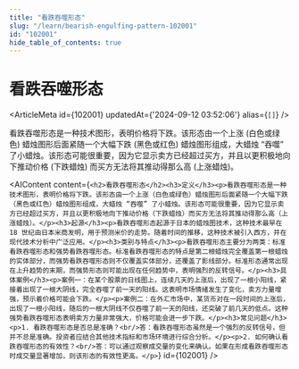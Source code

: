 ```yaml
---
title: "看跌吞噬形态"
slug: "/learn/bearish-engulfing-pattern-102001"
id: "102001"
hide_table_of_contents: true
---
```



# 看跌吞噬形态

<ArticleMeta id={102001} updatedAt={'2024-09-12 03:52:06'} alias={`[]`} />
<div className='border-solid border-b border-t-0 my-4 border-[var(--ifm-color-gray-300)]' />

看跌吞噬形态是一种技术图形，表明价格将下跌。该形态由一个上涨 (白色或绿色) 蜡烛图形后面紧随一个大幅下跌 (黑色或红色) 蜡烛图形组成，大蜡烛 “吞噬” 了小蜡烛。该形态可能很重要，因为它显示卖方已经超过买方，并且以更积极地向下推动价格 (下跌蜡烛) 而买方无法将其推动得那么高 (上涨蜡烛)。

<AIContent content={`<h2>看跌吞噬形态</h2><h3>定义</h3><p>看跌吞噬形态是一种技术图形，表明价格将下跌。该形态由一个上涨（白色或绿色）蜡烛图形后面紧随一个大幅下跌（黑色或红色）蜡烛图形组成，大蜡烛 “吞噬” 了小蜡烛。该形态可能很重要，因为它显示卖方已经超过买方，并且以更积极地向下推动价格（下跌蜡烛）而买方无法将其推动得那么高（上涨蜡烛）。</p><h3>起源</h3><p>看跌吞噬形态起源于日本的蜡烛图技术，这种技术最早在 18 世纪由日本米商发明，用于预测米价的走势。随着时间的推移，这种技术被引入西方，并在现代技术分析中广泛应用。</p><h3>类别与特点</h3><p>看跌吞噬形态主要分为两类：标准看跌吞噬形态和强势看跌吞噬形态。标准看跌吞噬形态的特点是第二根蜡烛完全覆盖第一根蜡烛的实体部分，而强势看跌吞噬形态则不仅覆盖实体部分，还覆盖了影线部分。标准形态通常出现在上升趋势的末期，而强势形态则可能出现在任何趋势中，表明强烈的反转信号。</p><h3>具体案例</h3><p>案例一：在某个股票的日线图上，连续几天的上涨后，出现了一根小阳线，紧接着出现了一根大阴线，完全吞噬了前一天的阳线。这表明市场情绪发生了变化，卖方力量增强，预示着价格可能会下跌。</p><p>案例二：在外汇市场中，某货币对在一段时间的上涨后，出现了一根小阳线，随后的一根大阴线不仅吞噬了前一天的阳线，还突破了前几天的低点。这种强势看跌吞噬形态表明卖方力量非常强大，价格可能会进一步下跌。</p><h3>常见问题</h3><p>1. 看跌吞噬形态是否总是准确？<br/>答：看跌吞噬形态虽然是一个强烈的反转信号，但并不总是准确。投资者应结合其他技术指标和市场环境进行综合分析。</p><p>2. 如何确认看跌吞噬形态的有效性？<br/>答：可以通过观察成交量的变化来确认。如果在形成看跌吞噬形态时成交量显著增加，则该形态的有效性更高。</p>`} id={102001} />
